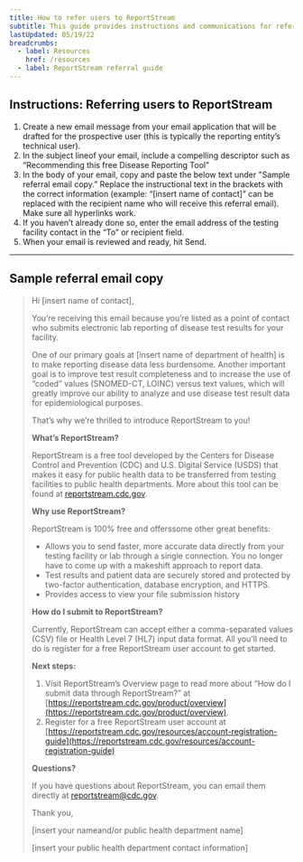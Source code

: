 ```yaml
---
title: How to refer users to ReportStream
subtitle: This guide provides instructions and communications for referring disease reporting entities to use ReportStream.
lastUpdated: 05/19/22
breadcrumbs:
  - label: Resources
    href: /resources
  - label: ReportStream referral guide
---
```

## Instructions: Referring users to ReportStream

1. Create a new email message from your email application that will be drafted for the prospective user (this is typically the reporting entity’s technical user).
2. In the subject lineof your email, include a compelling descriptor such as “Recommending this free Disease Reporting Tool”
3. In the body of your email, copy and paste the below text under "Sample referral email copy.”
   Replace the instructional text in the brackets with the correct information (example: “[insert name of contact]” can be replaced with the recipient name who will receive this referral email). Make sure all hyperlinks work.
4. If you haven’t already done so, enter the email address of the testing facility contact in the “To” or recipient field.
5. When your email is reviewed and ready, hit Send.

---

## Sample referral email copy

> Hi [insert name of contact],
>
> You’re receiving this email because you’re listed as a point of contact who submits electronic lab reporting of disease test results for your facility.
>
> One of our primary goals at [insert name of department of health] is to make reporting disease data less burdensome. Another important goal is to improve test result completeness and to increase the use of “coded” values (SNOMED-CT, LOINC) versus text values, which will greatly improve our ability to analyze and use disease test result data for epidemiological purposes.
>
> That’s why we’re thrilled to introduce ReportStream to you!
>
> **What’s ReportStream?**
>
> ReportStream is a free tool developed by the Centers for Disease Control and Prevention (CDC) and U.S. Digital Service (USDS) that makes it easy for public health data to be transferred from testing facilities to public health departments. More about this tool can be found at [reportstream.cdc.gov](https://reportstream.cdc.gov).
>
> **Why use ReportStream?**
>
> ReportStream is 100% free and offerssome other great benefits:
>
> -   Allows you to send faster, more accurate data directly from your testing facility or lab through a single connection. You no longer have to come up with a makeshift approach to report data.
> -   Test results and patient data are securely stored and protected by two-factor authentication, database encryption, and HTTPS.
> -   Provides access to view your file submission history
>
> **How do I submit to ReportStream?**
>
> Currently, ReportStream can accept either a comma-separated values (CSV) file or Health Level 7 (HL7) input data format. All you’ll need to do is register for a free ReportStream user account to get started.
>
> **Next steps:**
>
> 1.  Visit ReportStream’s Overview page to read more about “How do I submit data through ReportStream?” at [https://reportstream.cdc.gov/product/overview](https://reportstream.cdc.gov/product/overview).
> 2.  Register for a free ReportStream user account at [https://reportstream.cdc.gov/resources/account-registration-guide](https://reportstream.cdc.gov/resources/account-registration-guide)
>
> **Questions?**
>
> If you have questions about ReportStream, you can email them directly at reportstream@cdc.gov.
>
> Thank you,
>
> [insert your nameand/or public health department name]
>
> [insert your public health department contact information]